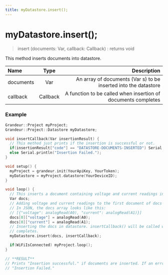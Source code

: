 ```yaml
---
title: myDatastore.insert();
---
```


# myDatastore.insert(); 

>insert (documents: Var, callback: Callback) : returns void

This method inserts documents into datastore.

| Name       | Type |   Description |
| :------------ | :---------: | ----------: |
| documents        |    Var    | An array of documents (Var s) to be inserted into the datastore|
| callback        |    Callback    | A function to be called when insertion of documents completes|

### Example

```cpp
Grandeur::Project myProject;
Grandeur::Project::Datastore myDatastore;

void insertCallback(Var insertionResult) {
  // This method just prints if the insertion is successful or not.
  if(insertionResult["code"] == "DATASTORE-DOCUMENTS-INSERTED") Serial.println("Insertion successful.");
  else Serial.println("Insertion Failed.");
}

void setup() {
  myProject = grandeur.init(YourApiKey, YourToken);
  myDatastore = myProject.datastore(YourDeviceID);
}

void loop() {
  // This inserts a document containing voltage and current readings in datastore on every loop.
  Var docs;
  // Adding voltage and current readings to the first document of docs array.
  // In JSON, the docs array looks like this:
  // [{"voltage": analogRead(A0), "current": analogRead(A1)}]
  docs[0]["voltage"] = analogRead(A0);
  docs[0]["current"] = analogRead(A1);
  // Inserting the docs in datastore. insertCallback() will be called when insertion process
  // completes.
  myDatastore.insert(docs, insertCallback);

  if(WiFiIsConnected) myProject.loop();
}

// **RESULT**
// Prints "Insertion successful." if documents are inserted. If an error occurred, it prints
// "Insertion Failed."
```